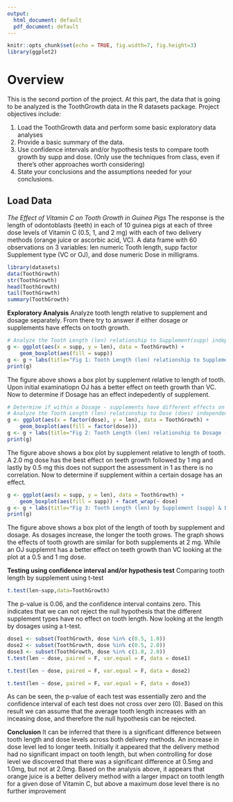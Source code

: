 ```yaml
---
output:
  html_document: default
  pdf_document: default
---
```

```r
knitr::opts_chunk$set(echo = TRUE, fig.width=7, fig.height=3)
library(ggplot2)
```
# Overview
This is the second portion of the project. At this part, the data that is going to be analyzed is the ToothGrowth data in the R datasets package. Project objectives include:

1. Load the ToothGrowth data and perform some basic exploratory data analyses
2. Provide a basic summary of the data.
3. Use confidence intervals and/or hypothesis tests to compare tooth growth by supp and dose. (Only use the techniques from class, even if there's other approaches worth considering)
4. State your conclusions and the assumptions needed for your conclusions.


## Load Data
_The Effect of Vitamin C on Tooth Growth in Guinea Pigs_
The response is the length of odontoblasts (teeth) in each of 10 guinea pigs at each of three dose levels of Vitamin C (0.5, 1, and 2 mg) with each of two delivery methods (orange juice or ascorbic acid, VC).
A data frame with 60 observations on 3 variables: len numeric Tooth length, supp factor Supplement type (VC or OJ), and dose numeric Dose in milligrams.
```r
library(datasets)
data(ToothGrowth)
str(ToothGrowth)
head(ToothGrowth)
tail(ToothGrowth)
summary(ToothGrowth)
```

**Exploratory Analysis**
Analyze tooth length relative to supplement and dosage separately. From there try to answer if either dosage or supplements have effects on tooth growth.

```r
# Analyze the Tooth Length (len) relationship to Supplement(supp) independent of dose
g <- ggplot(aes(x = supp, y = len), data = ToothGrowth) + 
    geom_boxplot(aes(fill = supp))
g <- g + labs(title="Fig 1: Tooth Length (len) relationship to Supplement (supp)")
print(g)
```

The figure above shows a box plot by supplement relative to length of tooth. Upon initial examinatiopn OJ has a better effect on teeth growth than VC. Now to determine if Dosage has an effect indepedently of supplement.

```r
# Determine if within a Dosage - supplements have different effects on tooth growth
# Analyze the Tooth Length (len) relationship to Dose (does) independent of Supplement
g <- ggplot(aes(x = factor(dose), y = len), data = ToothGrowth) + 
    geom_boxplot(aes(fill = factor(dose)))
g <- g + labs(title="Fig 2: Tooth Length (len) relationship to Dosage (dose)")
print(g)
```

The figure above shows a box plot by supplement relative to length of tooth. A 2.0 mg dose has the best effect on teeth growth followed by 1 mg and lastly by 0.5 mg this does not support the assessment in 1 as there is no correlation. Now to determine if supplement within a certain dosage has an effect.

```r
g <- ggplot(aes(x = supp, y = len), data = ToothGrowth) +
    geom_boxplot(aes(fill = supp)) + facet_wrap(~ dose)
g <- g + labs(title="Fig 3: Tooth Length (len) by Supplement (supp) & Dosage (dose)")
print(g)
```

The figure above shows a box plot of the length of tooth by supplement and dosage. As dosages increase, the longer the tooth grows. The graph shows the effects of tooth growth are similar for both supplements at 2 mg. While an OJ supplemnt has a better effect on teeth growth than VC looking at the plot at a 0.5 and 1 mg dose.

**Testing using confidence interval and/or hypothesis test**
Comparing tooth length by supplement using t-test
```r
t.test(len~supp,data=ToothGrowth)
```
The p-value is 0.06, and the confidence interval contains zero. This indicates that we can not reject the null hypothesis that the different supplement types have no effect on tooth length.
Now looking at the length by dosages using a t-test.
```r
dose1 <- subset(ToothGrowth, dose %in% c(0.5, 1.0))
dose2 <- subset(ToothGrowth, dose %in% c(0.5, 2.0))
dose3 <- subset(ToothGrowth, dose %in% c(1.0, 2.0))
t.test(len ~ dose, paired = F, var.equal = F, data = dose1)
```
```r
t.test(len ~ dose, paired = F, var.equal = F, data = dose2)
```
```r
t.test(len ~ dose, paired = F, var.equal = F, data = dose3)
```
As can be seen, the p-value of each test was essentially zero and the confidence interval of each test does not cross over zero (0).
Based on this result we can assume that the average tooth length increases with an inceasing dose, and therefore the null hypothesis can be rejected.

**Conclusion**
It can be inferred that there is a significant difference between tooth length and dose levels across both delivery methods. An increase in dose level led to longer teeth. Initially it appeared that the delivery method had no significant impact on tooth length, but when controlling for dose level we discovered that there was a significant difference at 0.5mg and 1.0mg, but not at 2.0mg. Based on the analysis above, it appears that orange juice is a better delivery method with a larger impact on tooth length for a given dose of Vitamin C, but above a maximum dose level there is no further improvement